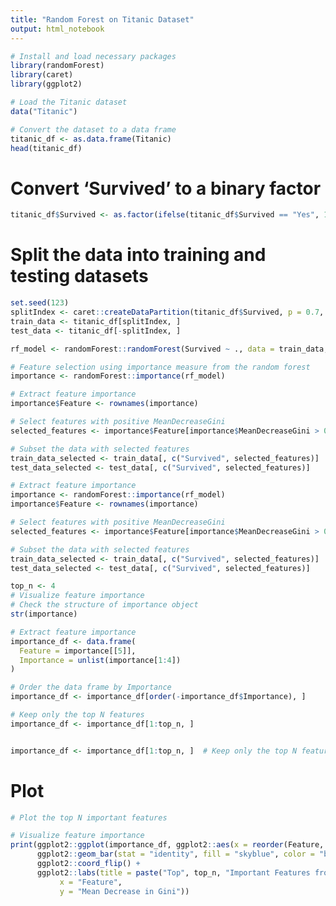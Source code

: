 ```yaml
---
title: "Random Forest on Titanic Dataset"
output: html_notebook
---
```


```r
# Install and load necessary packages
library(randomForest)
library(caret)
library(ggplot2)
```


```r
# Load the Titanic dataset
data("Titanic")

# Convert the dataset to a data frame
titanic_df <- as.data.frame(Titanic)
head(titanic_df)
```

# Convert 'Survived' to a binary factor
```r
titanic_df$Survived <- as.factor(ifelse(titanic_df$Survived == "Yes", 1, 0))
```

# Split the data into training and testing datasets

```r
set.seed(123)
splitIndex <- caret::createDataPartition(titanic_df$Survived, p = 0.7, list = FALSE)
train_data <- titanic_df[splitIndex, ]
test_data <- titanic_df[-splitIndex, ]
```



```r
rf_model <- randomForest::randomForest(Survived ~ ., data = train_data, ntree = 100)

# Feature selection using importance measure from the random forest
importance <- randomForest::importance(rf_model)

# Extract feature importance
importance$Feature <- rownames(importance)

# Select features with positive MeanDecreaseGini
selected_features <- importance$Feature[importance$MeanDecreaseGini > 0]

# Subset the data with selected features
train_data_selected <- train_data[, c("Survived", selected_features)]
test_data_selected <- test_data[, c("Survived", selected_features)]
```


```r

# Extract feature importance
importance <- randomForest::importance(rf_model)
importance$Feature <- rownames(importance)

# Select features with positive MeanDecreaseGini
selected_features <- importance$Feature[importance$MeanDecreaseGini > 0]

# Subset the data with selected features
train_data_selected <- train_data[, c("Survived", selected_features)]
test_data_selected <- test_data[, c("Survived", selected_features)]

top_n <- 4
# Visualize feature importance
# Check the structure of importance object
str(importance)

```


```r
# Extract feature importance
importance_df <- data.frame(
  Feature = importance[[5]],
  Importance = unlist(importance[1:4])
)

# Order the data frame by Importance
importance_df <- importance_df[order(-importance_df$Importance), ]

# Keep only the top N features
importance_df <- importance_df[1:top_n, ]


importance_df <- importance_df[1:top_n, ]  # Keep only the top N features


```

# Plot

```r
# Plot the top N important features

# Visualize feature importance
print(ggplot2::ggplot(importance_df, ggplot2::aes(x = reorder(Feature, Importance), y = Importance)) +
      ggplot2::geom_bar(stat = "identity", fill = "skyblue", color = "black") +
      ggplot2::coord_flip() +
      ggplot2::labs(title = paste("Top", top_n, "Important Features from Random Forest"),
           x = "Feature",
           y = "Mean Decrease in Gini"))

```



